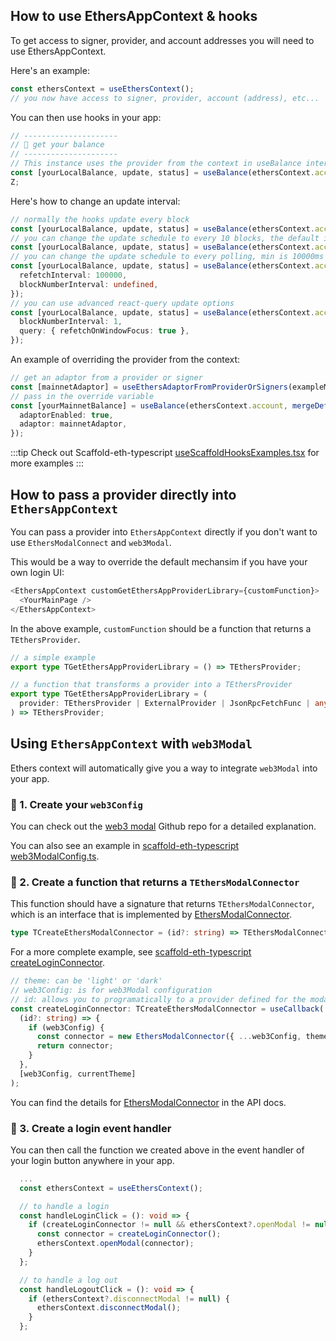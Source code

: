 ## How to use EthersAppContext & hooks

To get access to signer, provider, and account addresses you will need to use EthersAppContext.

Here's an example:

```typescript
const ethersContext = useEthersContext();
// you now have access to signer, provider, account (address), etc...  See IEthersContext for details
```

You can then use hooks in your app:

```typescript
// ---------------------
// 🏦 get your balance
// ---------------------
// This instance uses the provider from the context in useBalance internally
const [yourLocalBalance, update, status] = useBalance(ethersContext.account);
Z;
```

Here's how to change an update interval:

```typescript
// normally the hooks update every block
const [yourLocalBalance, update, status] = useBalance(ethersContext.account);
// you can change the update schedule to every 10 blocks, the default is every 1 block:
const [yourLocalBalance, update, status] = useBalance(ethersContext.account, { blockNumberInterval: 10 });
// you can change the update schedule to every polling, min is 10000ms
const [yourLocalBalance, update, status] = useBalance(ethersContext.account, {
  refetchInterval: 100000,
  blockNumberInterval: undefined,
});
// you can use advanced react-query update options
const [yourLocalBalance, update, status] = useBalance(ethersContext.account, {
  blockNumberInterval: 1,
  query: { refetchOnWindowFocus: true },
});
```

An example of overriding the provider from the context:

```typescript
// get an adaptor from a provider or signer
const [mainnetAdaptor] = useEthersAdaptorFromProviderOrSigners(exampleMainnetProvider);
// pass in the override variable
const [yourMainnetBalance] = useBalance(ethersContext.account, mergeDefaultUpdateOptions(), {
  adaptorEnabled: true,
  adaptor: mainnetAdaptor,
});
```

:::tip
Check out Scaffold-eth-typescript [useScaffoldHooksExamples.tsx](https://github.com/scaffold-eth/scaffold-eth-typescript/blob/next/packages/vite-app-ts/src/components/main/hooks/useScaffoldHooksExamples.tsx) for more examples
:::

## How to pass a provider directly into `EthersAppContext`

You can pass a provider into `EthersAppContext` directly if you don't want to use `EthersModalConnect` and `web3Modal`.

This would be a way to override the default mechansim if you have your own login UI:

```typescript
<EthersAppContext customGetEthersAppProviderLibrary={customFunction}>
  <YourMainPage />
</EthersAppContext>
```

In the above example, `customFunction` should be a function that returns a `TEthersProvider`.

```typescript
// a simple example
export type TGetEthersAppProviderLibrary = () => TEthersProvider;

// a function that transforms a provider into a TEthersProvider
export type TGetEthersAppProviderLibrary = (
  provider: TEthersProvider | ExternalProvider | JsonRpcFetchFunc | any
) => TEthersProvider;
```

## Using `EthersAppContext` with `web3Modal`

Ethers context will automatically give you a way to integrate `web3Modal` into your app.

### 🚩 1. Create your `web3Config`

You can check out the [web3 modal](https://github.com/Web3Modal/web3modal#using-with-ethersjs) Github repo for a detailed explanation.

You can also see an example in [scaffold-eth-typescript web3ModalConfig.ts](https://github.com/scaffold-eth/scaffold-eth-typescript/blob/next/packages/vite-app-ts/src/config/web3ModalConfig.ts#L8).

### 🚩 2. Create a function that returns a `TEthersModalConnector`

This function should have a signature that returns `TEthersModalConnector`, which is an interface that is implemented by [EthersModalConnector](https://scaffold-eth.github.io/eth-hooks/api-typedocs/classes/EthersAppContext.EthersModalConnector.html).

```typescript
type TCreateEthersModalConnector = (id?: string) => TEthersModalConnector | undefined;
```

For a more complete example, see [scaffold-eth-typescript createLoginConnector](https://github.com/scaffold-eth/scaffold-eth-typescript/blob/next/packages/vite-app-ts/src/components/main/hooks/useScaffoldAppProviders.ts#L53).

```typescript
// theme: can be 'light' or 'dark'
// web3Config: is for web3Modal configuration
// id: allows you to programatically to a provider defined for the modal, see the web3Modal for details.
const createLoginConnector: TCreateEthersModalConnector = useCallback(
  (id?: string) => {
    if (web3Config) {
      const connector = new EthersModalConnector({ ...web3Config, theme: currentTheme }, id);
      return connector;
    }
  },
  [web3Config, currentTheme]
);
```

You can find the details for [EthersModalConnector](https://scaffold-eth.github.io/eth-hooks/api-typedocs/classes/EthersAppContext.EthersModalConnector.html) in the API docs.

### 🚩 3. Create a login event handler

You can then call the function we created above in the event handler of your login button anywhere in your app.

```typescript
  ...
  const ethersContext = useEthersContext();

  // to handle a login
  const handleLoginClick = (): void => {
    if (createLoginConnector != null && ethersContext?.openModal != null) {
      const connector = createLoginConnector();
      ethersContext.openModal(connector);
    }
  };

  // to handle a log out
  const handleLogoutClick = (): void => {
    if (ethersContext?.disconnectModal != null) {
      ethersContext.disconnectModal();
    }
  };
```

